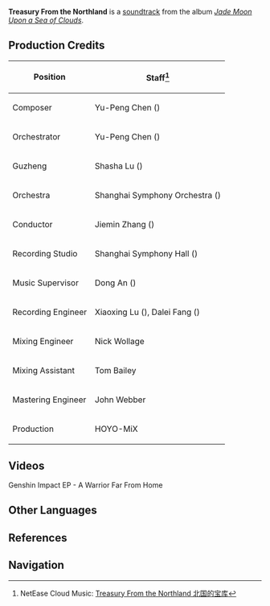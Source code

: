 {{Soundtrack Infobox
|title          =
|image          = Jade Moon Upon a Sea of Clouds.png
|album          = Jade Moon Upon a Sea of Clouds
|disc           = 1
|number         = 10
|featured       = GENSHIN CONCERT 2021 "Melodies of an Endless Journey" (CD)
|featured2      =
|featured3      =
|featured_disc  = A
|featured_disc2 =
|featured_disc3 =
|youtube_id     = t1O7LpOTBfM
|youtube_time   = 967
|spotify_id     = 6xSVl7BeACvTpb6DQIWzQu
|played_in      = Interior
|during         = [[Northland Bank]]
|domain         =
|previous       = A Transparent Moon (Liuli Pavilion)
|next           = Cozy Leisure Time (Wangshu Daytime)
}}
'''Treasury From the Northland''' is a [[soundtrack]] from the album ''[[Jade Moon Upon a Sea of Clouds]]''.

==Production Credits==
{| class="wikitable" style="text-align:left; height:0.5em"
! Position
! Staff<ref>NetEase Cloud Music: [https://music.163.com/#/song?id=1492275681 Treasury From the Northland 北国的宝库]</ref>
|-
! Composer
| Yu-Peng Chen ({{zh|陈致逸}})
|-
! Orchestrator
| Yu-Peng Chen ({{zh|陈致逸}})
|-
! Guzheng
| Shasha Lu ({{zh|陆莎莎}})
|-
! Orchestra
| Shanghai Symphony Orchestra ({{zh|上海交响乐团}})
|-
! Conductor
| Jiemin Zhang ({{zh|张洁敏}})
|-
! Recording Studio
| Shanghai Symphony Hall ({{zh|上海交响乐团音乐厅}})
|-
! Music Supervisor
| Dong An ({{zh|安栋}})
|-
! Recording Engineer
| Xiaoxing Lu ({{zh|陆晓幸}}), Dalei Fang ({{zh|房大磊}})
|-
! Mixing Engineer
| Nick Wollage
|-
! Mixing Assistant
| Tom Bailey
|-
! Mastering Engineer
| John Webber
|-
! Production
| HOYO-MiX
|}

==Videos==
<gallery>
Genshin Impact EP - A Warrior Far From Home
</gallery>
<!--
==Trivia
-->
==Other Languages==
{{Other Languages
|en      = Treasury From the Northland
|zhs     = 北国的宝库
|zhs_rm  = Běiguó de Bǎokù
|zht     = 北國的寶庫
|zht_rm  = Běiguó de Bǎokù
|zh_tl   = The Northern Country's Treasure Trove
|ja      = 北国の宝庫
|ja_rm   = Kitakuni no Houko{{Assumed}}
|ja_tl   = The Northern Country's Treasure Trove
}}

==References==
{{Reflist}}

==Navigation==
{{Soundtrack Navbox|Jade Moon Upon a Sea of Clouds}}